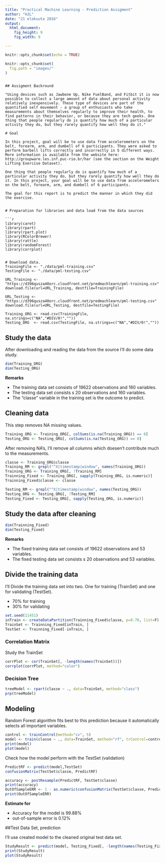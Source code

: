 ---
title: "Practical Machine Learning - Prediction Assigment"
author: "HJL"
date: "21 elokuuta 2016"
output: 
  html_document:
    fig_height: 9
    fig_width: 9

---

```{r setup, include=FALSE}
knitr::opts_chunk$set(echo = TRUE)

knitr::opts_chunk$set(
  fig.path = "images/"
)
```


```

## Assigment Backround

"Using devices such as Jawbone Up, Nike FuelBand, and Fitbit it is now possible to collect a large amount of data about personal activity relatively inexpensively. These type of devices are part of the quantified self movement - a group of enthusiasts who take measurements about themselves regularly to improve their health, to find patterns in their behavior, or because they are tech geeks. One thing that people regularly do is quantify how much of a particular activity they do, but they rarely quantify how well they do it."

# Goal

In this project, goal will be to use data from accelerometers on the belt, forearm, arm, and dumbell of 6 participants. They were asked to perform barbell lifts correctly and incorrectly in 5 different ways. More information is available from the website here: http://groupware.les.inf.puc-rio.br/har (see the section on the Weight Lifting Exercise Dataset).

One thing that people regularly do is quantify how much of a particular activity they do, but they rarely quantify how well they do it. In this project, your goal will be to use data from accelerometers on the belt, forearm, arm, and dumbell of 6 participants.

The goal for this report is to predict the manner in which they did the exercise.


# Preparation for libraries and data load from the data sources

```{r Load libraries and data files, cache = T}
library(caret)
library(rpart)
library(rpart.plot)
library(RColorBrewer)
library(rattle)
library(randomForest)
library(corrplot)


# Download data.
TrainingFile <- "./data/pml-training.csv"
TestingFile <- "./data/pml-testing.csv"

URL_Training <- "https://d396qusza40orc.cloudfront.net/predmachlearn/pml-training.csv"
download.file(url=URL_Training, destfile=TrainingFile)

URL_Testing <- "https://d396qusza40orc.cloudfront.net/predmachlearn/pml-testing.csv"
download.file(url=URL_Testing, destfile=TestingFile)

Training_ORG <- read.csv(TrainingFile, na.strings=c("NA","#DIV/0!",""))
Testing_ORG  <- read.csv(TestingFile, na.strings=c("NA","#DIV/0!",""))

```

## Study the data

After downloading and reading the data from the source I'll do some data study.

```{r DataStudy, cache = T}
dim(Training_ORG)
dim(Testing_ORG)
```

**Remarks**  

* The training data set consists of 19622 observations and 160 variables.
* The testing data set consists s 20 observations and 160 variables.
* The "classe" variable in the training set is the outcome to predict.

## Cleaning data

This step removes NA missing values.

```{r Cleaning data NA, cache = T}
Training_ORG <- Training_ORG[, colSums(is.na(Training_ORG)) == 0]
Testing_ORG <- Testing_ORG[, colSums(is.na(Testing_ORG)) == 0]

```

After removing NA's, I'll remove all columns which doesen't contribute much to the measurements.  

```{r Cleaning data columns, cache = T}
classe <- Training_ORG$classe
Training_RM <- grepl("^X|timestamp|window", names(Training_ORG))
Training_ORG <- Training_ORG[, !Training_RM]
Trainning_Fixed <- Training_ORG[, sapply(Training_ORG, is.numeric)]
Trainning_Fixed$classe <- classe

Testing_RM <- grepl("^X|timestamp|window", names(Testing_ORG))
Testing_ORG <- Testing_ORG[, !Testing_RM]
Testing_Fixed <- Testing_ORG[, sapply(Testing_ORG, is.numeric)]

```


## Study the data after cleaning

```{r DataStudyAfterCleaning, cache = T}
dim(Trainning_Fixed)
dim(Testing_Fixed)
```

**Remarks**  

* The fixed training data set consists of 19622 observations and 53 variables.
* The fixed testing data set consists s 20 observations and 53 variables.


## Divide the training data

I'll Divide the training data set into two. One for training (TrainSet) and one for validating (TestSet).  

* 70% for training
* 30% for validating

```{r Divide the training data, cache = T}
set.seed(11451) 
inTrain <- createDataPartition(Trainning_Fixed$classe, p=0.70, list=F)
TrainSet <- Trainning_Fixed[inTrain, ]
TestSet <- Trainning_Fixed[-inTrain, ]
```


### Correlation Matrix

Study the TrainSet

```{r Correlation Matrix, cache = T}

corrPlot <- cor(TrainSet[, -length(names(TrainSet))])
corrplot(corrPlot, method="color")
```

### Decision Tree

```{r Decision tree, cache = T}
treeModel <- rpart(classe ~ ., data=TrainSet, method="class")
prp(treeModel) 
```


## Modeling

Random Forest algorithm fits best to this prediction because it automatically selects all important variables.   

```{r Modeling, cache = T}
control <- trainControl(method="cv", 5)
model <- train(classe ~ ., data=TrainSet, method="rf", trControl=control, ntree=250)
print(model)
plot(model)
```

Check how the model perform with the TestSet (validation)

```{r Modeling performance, cache = T}
PredictRF <- predict(model,TestSet)
confusionMatrix(TestSet$classe, PredictRF)

accuracy <- postResample(PredictRF, TestSet$classe)
print(accuracy)
OutOfSampleERR <- 1 - as.numeric(confusionMatrix(TestSet$classe, PredictRF)$overall[1])
print(OutOfSampleERR)
```

**Estimate for**  

* Accuracy for the model is  99.88%  
* out-of-sample error is 0.12%


##Test Data Set, prediction

I'll use created model to the cleaned original test data set.

```{r Prediction, cache = T}
StudyResult <- predict(model, Testing_Fixed[, -length(names(Testing_Fixed))])
print(StudyResult)
plot(StudyResult) 
```


